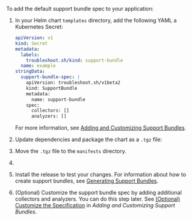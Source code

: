 
To add the default support bundle spec to your application:

1. In your Helm chart `templates` directory, add the following YAML a Kubernetes Secret:

    ```yaml
    apiVersion: v1
    kind: Secret
    metadata:
      labels:
        troubleshoot.sh/kind: support-bundle
      name: example
    stringData:
      support-bundle-spec: |
        apiVersion: troubleshoot.sh/v1beta2
        kind: SupportBundle
        metadata:
          name: support-bundle
        spec:
          collectors: []
          analyzers: []
    ```
   
   For more information, see <a href="/vendor/support-bundle-customizing">Adding and Customizing Support Bundles</a>.

1. Update dependencies and package the chart as a `.tgz` file:

   <HelmPackage/>

1. Move the `.tgz` file to the `manifests` directory.

1. <CreateRelease/>

1. Install the release to test your changes. For information about how to create support bundles, see [Generating Support Bundles](/vendor/support-bundle-generating).

1. (Optional) Customize the support bundle spec by adding additional collectors and analyzers. You can do this step later. See [(Optional) Customize the Specification](/vendor/support-bundle-customizing#optional-customize-the-specification) in _Adding and Customizing Support Bundles_.